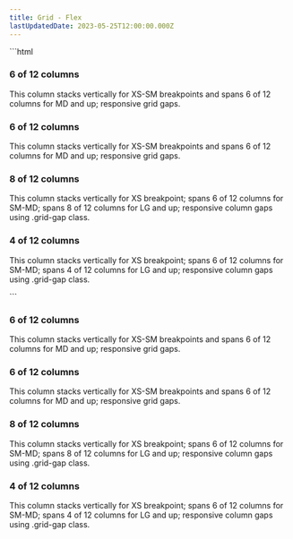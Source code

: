 ```yaml
---
title: Grid - Flex
lastUpdatedDate: 2023-05-25T12:00:00.000Z
---
```


<div className="lg:max-w-600 xl:max-w-800 2xl:max-w-1000">
  <Section heading="Flex Box" width="full">
    ```html
    <div className="flex flex-col md:flex-row gap-xs lg:gap-lg xl:gap-xl 2xl:gap-2xl text-white rs-mb-2">
      <div className="w-full md:w-1/2 bg-palo-verde-light rs-p-2">
        <h3>6 of 12 columns</h3>
        <p className="card-paragraph">This column stacks vertically for XS-SM breakpoints and spans 6 of 12
          columns for MD and up; responsive grid gaps.</p>
      </div>
      <div className="w-full md:w-1/2 bg-palo-verde-dark rs-p-2">
        <h3>6 of 12 columns</h3>
        <p className="card-paragraph">This column stacks vertically for XS-SM breakpoints and spans 6 of 12
          columns for MD and up; responsive grid gaps.</p>
      </div>
    </div>
    <div className="flex flex-col sm:flex-row grid-gap rs-mb-2 text-white">
      <div className="w-full sm:w-1/2 lg:w-3/4 bg-spirited rs-p-2">
        <h3>8 of 12 columns</h3>
        <p className="card-paragraph">This column stacks vertically for XS breakpoint; spans 6 of 12 columns for
          SM-MD; spans 8 of 12 columns for LG and up; responsive column gaps using .grid-gap class.</p>
      </div>
      <div className="w-full sm:w-1/2 lg:w-1/4 bg-spirited-dark rs-p-2">
        <h3>4 of 12 columns</h3>
        <p className="card-paragraph">This column stacks vertically for XS breakpoint; spans 6 of 12 columns for
          SM-MD; spans 4 of 12 columns for LG and up; responsive column gaps using .grid-gap class.</p>
      </div>
    </div>
    ```
    <div className="flex flex-col md:flex-row gap-xs lg:gap-lg xl:gap-xl 2xl:gap-2xl text-white rs-mb-2">
      <div className="w-full md:w-1/2 bg-palo-verde-light rs-p-2">
        <h3>6 of 12 columns</h3>
        <p className="card-paragraph">This column stacks vertically for XS-SM breakpoints and spans 6 of 12
          columns for MD and up; responsive grid gaps.</p>
      </div>
      <div className="w-full md:w-1/2 bg-palo-verde-dark rs-p-2">
        <h3>6 of 12 columns</h3>
        <p className="card-paragraph">This column stacks vertically for XS-SM breakpoints and spans 6 of 12
          columns for MD and up; responsive grid gaps.</p>
      </div>
    </div>
    <div className="flex flex-col sm:flex-row grid-gap rs-mb-2 text-white">
      <div className="w-full sm:w-1/2 lg:w-3/4 bg-spirited rs-p-2">
        <h3>8 of 12 columns</h3>
        <p className="card-paragraph">This column stacks vertically for XS breakpoint; spans 6 of 12 columns for
          SM-MD; spans 8 of 12 columns for LG and up; responsive column gaps using .grid-gap class.</p>
      </div>
      <div className="w-full sm:w-1/2 lg:w-1/4 bg-spirited-dark rs-p-2">
        <h3>4 of 12 columns</h3>
        <p className="card-paragraph">This column stacks vertically for XS breakpoint; spans 6 of 12 columns for
          SM-MD; spans 4 of 12 columns for LG and up; responsive column gaps using .grid-gap class.</p>
      </div>
    </div>
  </Section>
  </div>
